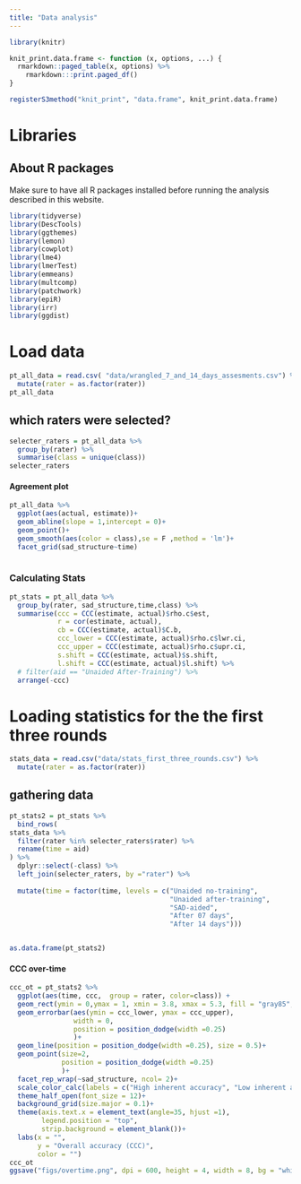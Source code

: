 ```yaml
---
title: "Data analysis"
---
```


```r
library(knitr)

knit_print.data.frame <- function (x, options, ...) {
  rmarkdown::paged_table(x, options) %>% 
    rmarkdown:::print.paged_df()
}

registerS3method("knit_print", "data.frame", knit_print.data.frame)
```


# Libraries

::: {.callout-warning}

# About R packages

Make sure to have all R packages installed before running the analysis described in this website.

:::

```r
library(tidyverse)
library(DescTools)
library(ggthemes)
library(lemon)
library(cowplot)
library(lme4)
library(lmerTest)
library(emmeans)
library(multcomp)
library(patchwork)
library(epiR)
library(irr)
library(ggdist)
```


# Load data

```r
pt_all_data = read.csv( "data/wrangled_7_and_14_days_assesments.csv") %>% 
  mutate(rater = as.factor(rater))
pt_all_data
```


## which raters were selected?

```r
selecter_raters = pt_all_data %>% 
  group_by(rater) %>% 
  summarise(class = unique(class))
selecter_raters
```

#### Agreement plot

```r
pt_all_data %>% 
  ggplot(aes(actual, estimate))+
  geom_abline(slope = 1,intercept = 0)+
  geom_point()+
  geom_smooth(aes(color = class),se = F ,method = 'lm')+
  facet_grid(sad_structure~time)
  
```


### Calculating Stats

```r
pt_stats = pt_all_data %>% 
  group_by(rater, sad_structure,time,class) %>%
  summarise(ccc = CCC(estimate, actual)$rho.c$est,
            r = cor(estimate, actual),
            cb = CCC(estimate, actual)$C.b,
            ccc_lower = CCC(estimate, actual)$rho.c$lwr.ci,
            ccc_upper = CCC(estimate, actual)$rho.c$upr.ci,
            s.shift = CCC(estimate, actual)$s.shift,
            l.shift = CCC(estimate, actual)$l.shift) %>% 
  # filter(aid == "Unaided After-Training") %>% 
  arrange(-ccc)


```


# Loading statistics for the the first three rounds

```r
stats_data = read.csv("data/stats_first_three_rounds.csv") %>% 
  mutate(rater = as.factor(rater))
```

## gathering data

```r
pt_stats2 = pt_stats %>%
  bind_rows(
stats_data %>%
  filter(rater %in% selecter_raters$rater) %>% 
  rename(time = aid)
) %>%
  dplyr::select(-class) %>% 
  left_join(selecter_raters, by ="rater") %>% 
 
  mutate(time = factor(time, levels = c("Unaided no-training",
                                        "Unaided after-training",
                                        "SAD-aided",
                                        "After 07 days",
                                        "After 14 days")))


as.data.frame(pt_stats2)
```


#### CCC over-time

```r
ccc_ot = pt_stats2 %>% 
  ggplot(aes(time, ccc,  group = rater, color=class)) +
  geom_rect(ymin = 0,ymax = 1, xmin = 3.8, xmax = 5.3, fill = "gray85", alpha=0.05, color = NA)+
  geom_errorbar(aes(ymin = ccc_lower, ymax = ccc_upper),
                width = 0,
                position = position_dodge(width =0.25)
                )+
  geom_line(position = position_dodge(width =0.25), size = 0.5)+
  geom_point(size=2,
             position = position_dodge(width =0.25)
             )+
  facet_rep_wrap(~sad_structure, ncol= 2)+
  scale_color_calc(labels = c("High inherent accuracy", "Low inherent accuracy"))+
  theme_half_open(font_size = 12)+
  background_grid(size.major = 0.1)+
  theme(axis.text.x = element_text(angle=35, hjust =1),
        legend.position = "top",
        strip.background = element_blank())+
  labs(x = "",
       y = "Overall accuracy (CCC)",
       color = "")
ccc_ot
ggsave("figs/overtime.png", dpi = 600, height = 4, width = 8, bg = "white")

```


